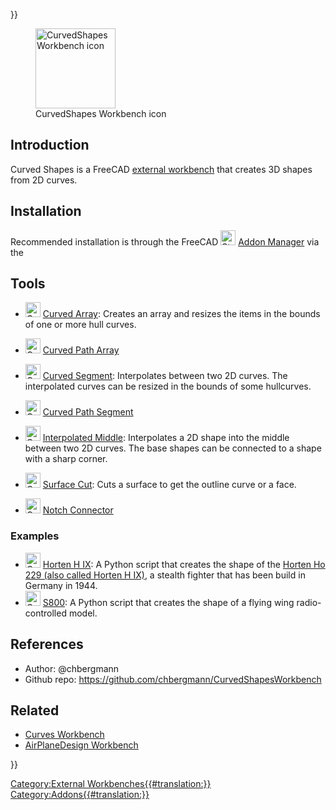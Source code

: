 <languages/>
{{UnfinishedDocu{{#translation:}}}}
<translate>

<!--T:18-->
[[File:CurvedShapes_CurvedArray.svg|thumb|128px|CurvedShapes Workbench icon]]

</translate>
{{TOCright}}
<translate>

==Introduction== <!--T:2-->

<!--T:3-->
Curved Shapes is a FreeCAD [[External_workbenches|external workbench]] that creates 3D shapes from 2D curves. 

==Installation== <!--T:4-->

<!--T:5-->
Recommended installation is through the FreeCAD [[Image:Std_AddonMgr.svg|24px|link=Std_AddonMgr]] [[Std_AddonMgr|Addon Manager]] via the {{MenuCommand|Tools → Addon Manager}}

==Tools== <!--T:7-->

<!--T:19-->
* [[Image:CurvedShapes_CurvedArray.svg|24px|link=CurvedShapes_CurvedArray]] [[CurvedShapes_CurvedArray|Curved Array]]: Creates an array and resizes the items in the bounds of one or more hull curves.

<!--T:20-->
* [[Image:CurvedShapes_CurvedPathArray.svg|24px|link=CurvedShapes_CurvedPathArray]] [[CurvedShapes_CurvedPathArray|Curved Path Array]]

<!--T:21-->
* [[Image:CurvedShapes_CurvedSegment.svg|24px|link=CurvedShapes_CurvedSegment]] [[CurvedShapes_CurvedSegment|Curved Segment]]: Interpolates between two 2D curves. The interpolated curves can be resized in the bounds of some hullcurves.

<!--T:22-->
* [[Image:CurvedShapes_CurvedPathSegment.svg|24px|link=CurvedShapes_CurvedPathSegment]] [[CurvedShapes_CurvedPathSegment|Curved Path Segment]]

<!--T:23-->
* [[Image:CurvedShapes_InterpolatedMiddle.svg|24px|link=CurvedShapes_InterpolatedMiddle]] [[CurvedShapes_InterpolatedMiddle|Interpolated Middle]]: Interpolates a 2D shape into the middle between two 2D curves. The base shapes can be connected to a shape with a sharp corner.

<!--T:24-->
* [[Image:CurvedShapes_SurfaceCut.svg|24px|link=CurvedShapes_SurfaceCut]] [[CurvedShapes_SurfaceCut|Surface Cut]]: Cuts a surface to get the outline curve or a face.

<!--T:25-->
* [[Image:CurvedShapes_NotchConnector.svg|24px|link=CurvedShapes_NotchConnector]] [[CurvedShapes_CurvedPathSegment|Notch Connector]]

=== Examples === <!--T:9-->

<!--T:10-->
* [[Image:CurvedShapes_HortenHIX.svg|24px|link=CurvedShapes_HortenHIX]] [[CurvedShapes_HortenHIX|Horten H IX]]: A Python script that creates the shape of the [https://en.wikipedia.org/wiki/Horten_Ho_229 Horten Ho 229 (also called Horten H IX)], a stealth fighter that has been build in Germany in 1944.
* [[Image:CurvedShapes_FlyingWingS800.svg|24px|link=CurvedShapes_FlyingWingS800]] [[CurvedShapes_FlyingWingS800|S800]]: A Python script that creates the shape of a flying wing radio-controlled model.

==References== <!--T:11-->

<!--T:12-->
* Author: @chbergmann
* Github repo: https://github.com/chbergmann/CurvedShapesWorkbench

==Related== <!--T:13-->

<!--T:14-->
* [[Curves_Workbench|Curves Workbench]]
* [https://github.com/FredsFactory/FreeCAD_AirPlaneDesign AirPlaneDesign Workbench]


</translate>
[[Category:External Workbenches{{#translation:}}]]
[[Category:Addons{{#translation:}}]]
{{Userdocnavi{{#translation:}}}}